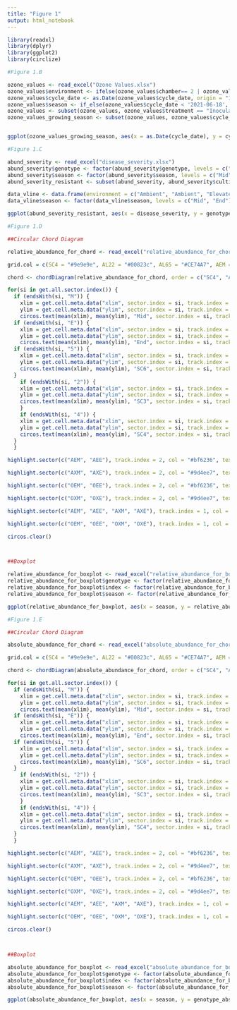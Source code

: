 ```yaml
---
title: "Figure 1"
output: html_notebook
---
```


```r
library(readxl)
library(dplyr)
library(ggplot2)
library(circlize)
```


```r
#Figure 1.B 

ozone_values <- read_excel("Ozone Values.xlsx")
ozone_values$environment <- ifelse(ozone_values$chamber== 2 | ozone_values$chamber== 3 | ozone_values$chamber== 6 | ozone_values$chamber== 7 | ozone_values$chamber== 10 | ozone_values$chamber== 11,"Elevated Ozone", "Ambient")
ozone_values$cycle_date <- as.Date(ozone_values$cycle_date, origin = "1899-12-30")
ozone_values$season <- if_else(ozone_values$cycle_date < '2021-06-18', "Mid", "End")
ozone_values <- subset(ozone_values, ozone_values$treatment == "Inoculated")
ozone_values_growing_season <- subset(ozone_values, ozone_values$cycle_date < '2021-07-29')


ggplot(ozone_values_growing_season, aes(x = as.Date(cycle_date), y = cycle_o3_ave, color = environment)) + geom_point(size = 0.1) + geom_smooth(method = "lm", se = FALSE) + scale_color_manual(values = c("Ambient" = "lightskyblue", "Elevated Ozone" = "red2")) + xlab("") + ylab("Ozone (O3) Concentration (ppm)") + geom_hline(yintercept=40, linetype='dotted') + labs(color ="Environment")
```

```r
#Figure 1.C

abund_severity <- read_excel("disease_severity.xlsx")
abund_severity$genotype <- factor(abund_severity$genotype, levels = c("AL65", "AL22", "SC4"))
abund_severity$season <- factor(abund_severity$season, levels = c("Mid", "End"))
abund_severity_resistant <- subset(abund_severity, abund_severity$cultivar == "Resistant")

data_vline <- data.frame(environment = c("Ambient", "Ambient", "Elevated", "Elevated"), vline = c(0.291, 0.375, 2.125, 12.614), season = c("End", "Mid", "End", "Mid"))
data_vline$season <- factor(data_vline$season, levels = c("Mid", "End"))

ggplot(abund_severity_resistant, aes(x = disease_severity, y = genotype_absolute_abundance, color = genotype, shape = season)) + geom_point()  + scale_color_manual(values = c("#CE74A7", "#00823c", "#9e9e9e")) + scale_shape_manual(values = c(1, 2)) + facet_grid(environment~cultivar) + theme_bw() + geom_vline(data = data_vline, aes(xintercept = vline, linetype = season), size = 0.2) + scale_linetype_manual(values = c(4, 1)) + xlab("Disease Severity") + ylab("Genotype Absolute Abundance") + labs(shape = "Season") + labs(linetype = "Season") + labs(color = "Genotype")
```

```r
#Figure 1.D

##Circular Chord Diagram

relative_abundance_for_chord <- read_excel("relative_abundance_for_chord.xlsx")

grid.col = c(SC4 = "#9e9e9e", AL22 = "#00823c", AL65 = "#CE74A7", AEM = "#4169E1", AEE = "#FFA500", AXM = "#4169E1", AXE = "#FFA500", OEM = "#4169E1", OEE = "#FFA500", OXM = "#4169E1", OXE = "#FFA500")

chord <- chordDiagram(relative_abundance_for_chord, order = c("SC4", "AL22", "AL65", "AEM", "AEE", "AXM", "AXE", "OEM", "OEE", "OXM", "OXE"), small.gap = 5, big.gap = 10, grid.col = grid.col, row.col = c("#FF000080", "#00FF0010", "#0000FF10"), annotationTrack = c("grid"), preAllocateTracks = list(list(tAbundanceck.height = 0.1), list(track.height = 0.1)), annotationTrackHeight = mm_h(3))

for(si in get.all.sector.index()) {
  if (endsWith(si, "M")) {
    xlim = get.cell.meta.data("xlim", sector.index = si, track.index = 1)
    ylim = get.cell.meta.data("ylim", sector.index = si, track.index = 1)
    circos.text(mean(xlim), mean(ylim), "Mid", sector.index = si, track.index = 3, facing = "bending.inside", niceFacing = TRUE, col = "black", cex = 0.9)}
  if (endsWith(si, "E")) {
    xlim = get.cell.meta.data("xlim", sector.index = si, track.index = 1)
    ylim = get.cell.meta.data("ylim", sector.index = si, track.index = 1)
    circos.text(mean(xlim), mean(ylim), "End", sector.index = si, track.index = 3, facing = "bending.inside", niceFacing = TRUE, col = "black", cex = 0.9)}
  if (endsWith(si, "5")) {
    xlim = get.cell.meta.data("xlim", sector.index = si, track.index = 1)
    ylim = get.cell.meta.data("ylim", sector.index = si, track.index = 1)
    circos.text(mean(xlim), mean(ylim), "SC6", sector.index = si, track.index = 3, facing = "bending.inside", niceFacing = TRUE, col = "black", cex = 0.9)
  }
    if (endsWith(si, "2")) {
    xlim = get.cell.meta.data("xlim", sector.index = si, track.index = 1)
    ylim = get.cell.meta.data("ylim", sector.index = si, track.index = 1)
    circos.text(mean(xlim), mean(ylim), "SC3", sector.index = si, track.index = 3, facing = "bending.inside", niceFacing = TRUE, col = "black", cex = 0.9)
    }
    if (endsWith(si, "4")) {
    xlim = get.cell.meta.data("xlim", sector.index = si, track.index = 1)
    ylim = get.cell.meta.data("ylim", sector.index = si, track.index = 1)
    circos.text(mean(xlim), mean(ylim), "SC4", sector.index = si, track.index = 3, facing = "bending.inside", niceFacing = TRUE, col = "black", cex = 0.9)
  }
  }

highlight.sector(c("AEM", "AEE"), track.index = 2, col = "#bf6236", text = "Susceptible", niceFacing = TRUE, facing="bending.inside", font = 1, cex = 0.9)

highlight.sector(c("AXM", "AXE"), track.index = 2, col = "#9d4ee7", text = "Resistant", niceFacing = TRUE, facing="bending.inside", font = 1, cex = 0.9)

highlight.sector(c("OEM", "OEE"), track.index = 2, col = "#bf6236", text = "Susceptible", niceFacing = TRUE, facing="bending.inside", font = 1, cex = 0.9)

highlight.sector(c("OXM", "OXE"), track.index = 2, col = "#9d4ee7", text = "Resistant", niceFacing = TRUE, facing="bending.inside", font = 1, cex = 0.9)

highlight.sector(c("AEM", "AEE", "AXM", "AXE"), track.index = 1, col = "#87CEFA", text = "Ambient", niceFacing = TRUE, facing="bending.inside", font = 1, cex = 0.9)

highlight.sector(c("OEM", "OEE", "OXM", "OXE"), track.index = 1, col = "#FF4e4e", text = "Elevated O3", niceFacing = TRUE, facing="bending.inside", font = 1, cex = 0.9)

circos.clear()



##Boxplot

relative_abundance_for_boxplot <- read_excel("relative_abundance_for_boxplot.xlsx")
relative_abundance_for_boxplot$genotype <- factor(relative_abundance_for_boxplot$genotype, levels = c("AL65", "AL22", "SC4"))
relative_abundance_for_boxplot$index <- factor(relative_abundance_for_boxplot$index, levels = c("ASM", "ASE", "ARM", "ARE", "ESM", "ESE", "ERM", "ERE"))
relative_abundance_for_boxplot$season <- factor(relative_abundance_for_boxplot$season, levels = c("Mid", "End"))

ggplot(relative_abundance_for_boxplot, aes(x = season, y = relative_abundance, fill = genotype)) + geom_boxplot(lwd=0.2) + scale_fill_manual(values = c("#CE74A7", "#00823c", "#9e9e9e")) + facet_grid(cultivar~environment) + theme_bw() + xlab("Season") + ylab("Relative Abundance") + labs(fill = "Genotype")
```

```r
#Figure 1.E

##Circular Chord Diagram

absolute_abundance_for_chord <- read_excel("absolute_abundance_for_chord.xlsx")

grid.col = c(SC4 = "#9e9e9e", AL22 = "#00823c", AL65 = "#CE74A7", AEM = "#4169E1", AEE = "#FFA500", AXM = "#4169E1", AXE = "#FFA500", OEM = "#4169E1", OEE = "#FFA500", OXM = "#4169E1", OXE = "#FFA500")

chord <- chordDiagram(absolute_abundance_for_chord, order = c("SC4", "AL22", "AL65", "AEM", "AEE", "AXM", "AXE", "OEM", "OEE", "OXM", "OXE"), small.gap = 5, big.gap = 10, grid.col = grid.col, row.col = c("#FF000080", "#00FF0010", "#0000FF10"), annotationTrack = c("grid"), preAllocateTracks = list(list(tAbundanceck.height = 0.1), list(track.height = 0.1)), annotationTrackHeight = mm_h(3))

for(si in get.all.sector.index()) {
  if (endsWith(si, "M")) {
    xlim = get.cell.meta.data("xlim", sector.index = si, track.index = 1)
    ylim = get.cell.meta.data("ylim", sector.index = si, track.index = 1)
    circos.text(mean(xlim), mean(ylim), "Mid", sector.index = si, track.index = 3, facing = "bending.inside", niceFacing = TRUE, col = "black", cex = 0.9)}
  if (endsWith(si, "E")) {
    xlim = get.cell.meta.data("xlim", sector.index = si, track.index = 1)
    ylim = get.cell.meta.data("ylim", sector.index = si, track.index = 1)
    circos.text(mean(xlim), mean(ylim), "End", sector.index = si, track.index = 3, facing = "bending.inside", niceFacing = TRUE, col = "black", cex = 0.9)}
  if (endsWith(si, "5")) {
    xlim = get.cell.meta.data("xlim", sector.index = si, track.index = 1)
    ylim = get.cell.meta.data("ylim", sector.index = si, track.index = 1)
    circos.text(mean(xlim), mean(ylim), "SC6", sector.index = si, track.index = 3, facing = "bending.inside", niceFacing = TRUE, col = "black", cex = 0.9)
  }
    if (endsWith(si, "2")) {
    xlim = get.cell.meta.data("xlim", sector.index = si, track.index = 1)
    ylim = get.cell.meta.data("ylim", sector.index = si, track.index = 1)
    circos.text(mean(xlim), mean(ylim), "SC3", sector.index = si, track.index = 3, facing = "bending.inside", niceFacing = TRUE, col = "black", cex = 0.9)
    }
    if (endsWith(si, "4")) {
    xlim = get.cell.meta.data("xlim", sector.index = si, track.index = 1)
    ylim = get.cell.meta.data("ylim", sector.index = si, track.index = 1)
    circos.text(mean(xlim), mean(ylim), "SC4", sector.index = si, track.index = 3, facing = "bending.inside", niceFacing = TRUE, col = "black", cex = 0.9)
  }
  }

highlight.sector(c("AEM", "AEE"), track.index = 2, col = "#bf6236", text = "Susceptible", niceFacing = TRUE, facing="bending.inside", font = 1, cex = 0.9)

highlight.sector(c("AXM", "AXE"), track.index = 2, col = "#9d4ee7", text = "Resistant", niceFacing = TRUE, facing="bending.inside", font = 1, cex = 0.9)

highlight.sector(c("OEM", "OEE"), track.index = 2, col = "#bf6236", text = "Susceptible", niceFacing = TRUE, facing="bending.inside", font = 1, cex = 0.9)

highlight.sector(c("OXM", "OXE"), track.index = 2, col = "#9d4ee7", text = "Resistant", niceFacing = TRUE, facing="bending.inside", font = 1, cex = 0.9)

highlight.sector(c("AEM", "AEE", "AXM", "AXE"), track.index = 1, col = "#87CEFA", text = "Ambient", niceFacing = TRUE, facing="bending.inside", font = 1, cex = 0.9)

highlight.sector(c("OEM", "OEE", "OXM", "OXE"), track.index = 1, col = "#FF4e4e", text = "Elevated O3", niceFacing = TRUE, facing="bending.inside", font = 1, cex = 0.9)

circos.clear()



##Boxplot

absolute_abundance_for_boxplot <- read_excel("absolute_abundance_for_boxplot.xlsx")
absolute_abundance_for_boxplot$genotype <- factor(absolute_abundance_for_boxplot$genotype, levels = c("AL65", "AL22", "SC4"))
absolute_abundance_for_boxplot$index <- factor(absolute_abundance_for_boxplot$index, levels = c("ASM", "ASE", "ARM", "ARE", "ESM", "ESE", "ERM", "ERE"))
absolute_abundance_for_boxplot$season <- factor(absolute_abundance_for_boxplot$season, levels = c("Mid", "End"))

ggplot(absolute_abundance_for_boxplot, aes(x = season, y = genotype_absolute_abundance, fill = genotype)) + geom_boxplot(lwd=0.2) + scale_fill_manual(values = c("#CE74A7", "#00823c", "#9e9e9e")) + facet_grid(cultivar~environment) + theme_bw() + xlab("Season") + ylab("Absolute Abundance") + labs(fill = "Genotype")
```

